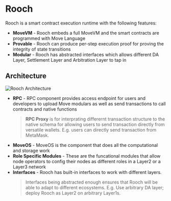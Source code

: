 # Rooch

Rooch is a smart contract execution runtime with the following features:

- **MoveVM** - Rooch embeds a full MoveVM and the smart contracts are programmed with Move Language
- **Provable** - Rooch can produce per-step execution proof for proving the integrity of state transitions
- **Modular** - Rooch has abstracted interfaces which allows different DA Layer, Settlement Layer and Arbitration Layer to tap in

## Architecture


<Image
  src="/docs/rooch-architecture.svg"
  alt="Rooch Architecture"
  width={600}
  height={600}
  class="mx-auto my-2"
/>

- **RPC** - RPC component provides access endpoint for users and developers to upload Move modulars as well as send transactions to call contracts and native functions
  > **RPC Proxy** is for interprating differernt transaction structure to the native schema for allowing users to send transaction directly from versatile wallets. E.g. users can directly send transaction from MetaMask.
- **MoveOS** - MoveOS is the component that does all the computational and storage work
- **Role Specific Modules** - These are the funcational modules that allow node operators to config their nodes as different roles in a Layer2 or a Layer3 network
- **Interfaces** - Rooch has built-in interfaces to work with different layers.
  > Interfaces being abstracted enough ensures that Rooch will be able to adapt to different ecosystems. E.g. Use arbitrary DA layer; deploy Rooch as Layer2 on arbitrary Layer1s.
